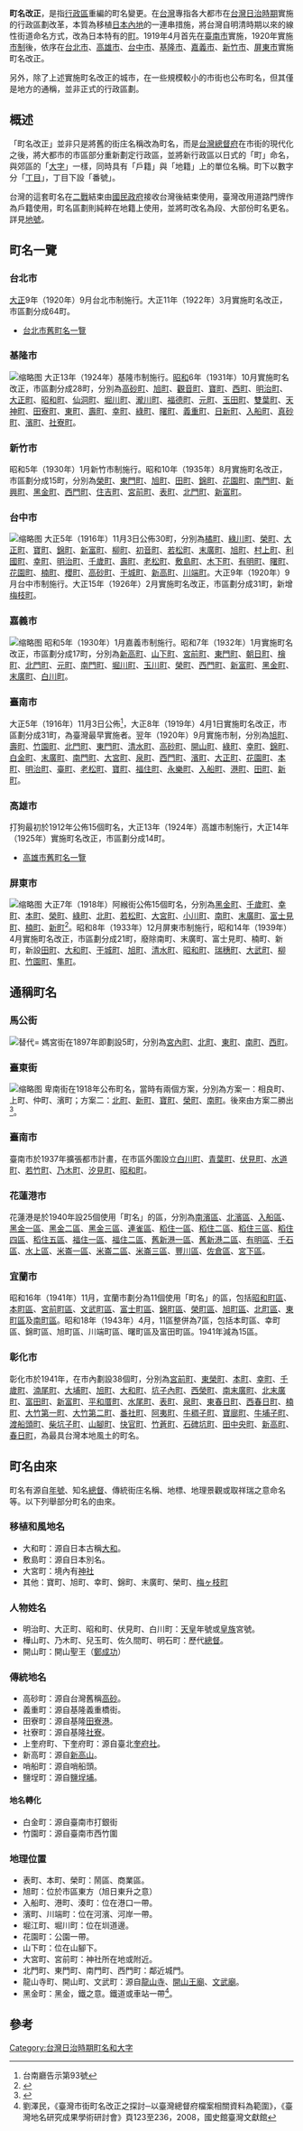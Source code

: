 '''町名改正'''，是指[[行政區|行政區]]重編的町名變更。在[[台灣|台灣]]專指各大都市在[[台灣日治時期|台灣日治時期]]實施的行政區劃改革，本質為移植[[內地_(大日本帝國)|日本內地]]的一連串措施，將台灣自明清時期以來的線性街道命名方式，改為日本特有的[[町_(行政區劃)|町]]。1919年4月首先在[[臺南市_(州轄市)|臺南市]]實施，1920年實施[[台灣市制|市制]]後，依序在[[台北市_(州轄市)|台北市]]、[[高雄市_(州轄市)|高雄市]]、[[臺中市_(州轄市)|台中市]]、[[基隆市_(州轄市)|基隆市]]、[[嘉義市_(州轄市)|嘉義市]]、[[新竹市_(州轄市)|新竹市]]、[[屏東市_(州轄市)|屏東市]]實施町名改正。

另外，除了上述實施町名改正的城市，在一些規模較小的市街也公布町名，但其僅是地方的通稱，並非正式的行政區劃。

==概述==
「町名改正」並非只是將舊的街庄名稱改為町名，而是[[台灣總督府|台灣總督府]]在市街的現代化之後，將大都市的市區部分重新劃定行政區，並將新行政區以日式的「町」命名，與郊區的「[[大字_(行政區劃)|大字]]」一樣，同時具有「戶籍」與「地籍」上的單位名稱。町下以數字分「[[丁目|丁目]]」，丁目下設「番號」。

台灣的這套町名在[[二戰|二戰]]結束由[[國民政府|國民政府]]接收台灣後結束使用，臺灣改用道路門牌作為戶籍使用，町名區劃則純粹在地籍上使用，並將町改名為段、大部份町名更名。詳見[[地號|地號]]。

==町名一覽==
===台北市===
{{see also|臺北市 (州轄市)}}
[[大正|大正]]9年（1920年）9月台北市制施行。大正11年（1922年）3月實施町名改正，市區劃分成64町。

*[[台北市舊町名一覽|台北市舊町名一覽]]

===基隆市===
[[File:Keelung_map_1933.jpg|缩略图]]
{{see also|基隆市 (州轄市)}}
大正13年（1924年）基隆市制施行。[[昭和|昭和]]6年（1931年）10月實施町名改正，市區劃分成28町，分別為[[高砂町_(基隆市)|高砂町]]、[[旭町_(基隆市)|旭町]]、[[觀音町|觀音町]]、[[寶町_(基隆市)|寶町]]、[[西町_(基隆市)|西町]]、[[明治町_(基隆市)|明治町]]、[[大正町_(基隆市)|大正町]]、[[昭和町_(基隆市)|昭和町]]、[[仙洞町|仙洞町]]、[[堀川町|堀川町]]、[[瀧川町|瀧川町]]、[[福德町|福德町]]、[[元町|元町]]、[[玉田町|玉田町]]、[[雙葉町|雙葉町]]、[[天神町|天神町]]、[[田寮町|田寮町]]、[[東町_(基隆市)|東町]]、[[壽町_(基隆市)|壽町]]、[[幸町_(基隆市)|幸町]]、[[綠町_(基隆市)|綠町]]、[[曙町_(基隆市)|曙町]]、[[義重町|義重町]]、[[日新町_(基隆市)|日新町]]、[[入船町_(基隆市)|入船町]]、[[真砂町|真砂町]]、[[濱町_(基隆市)|濱町]]、[[社寮町|社寮町]]。

===新竹市===
{{see also|新竹市 (州轄市)}}
昭和5年（1930年）1月新竹市制施行。昭和10年（1935年）8月實施町名改正，市區劃分成15町，分別為[[榮町_(新竹市)|榮町]]、[[東門町_(新竹市)|東門町]]、[[旭町_(新竹市)|旭町]]、[[田町_(新竹市)|田町]]、[[錦町_(新竹市)|錦町]]、[[花園町_(新竹市)|花園町]]、[[南門町_(新竹市)|南門町]]、[[新興町_(新竹市)|新興町]]、[[黑金町_(新竹市)|黑金町]]、[[西門町_(新竹市)|西門町]]、[[住吉町_(新竹市)|住吉町]]、[[宮前町_(新竹市)|宮前町]]、[[表町_(新竹市)|表町]]、[[北門町_(新竹市)|北門町]]、[[新富町_(新竹市)|新富町]]。

===台中市===
[[File:臺中市通稱町名.jpg|缩略图]]
{{see also|臺中市 (州轄市)}}
大正5年（1916年）11月3日公佈30町，分別為[[橘町_(臺中市)|橘町]]、[[綠川町_(臺中市)|綠川町]]、[[榮町_(臺中市)|榮町]]、[[大正町_(臺中市)|大正町]]、[[寶町_(臺中市)|寶町]]、[[錦町_(臺中市)|錦町]]、[[新富町_(臺中市)|新富町]]、[[柳町_(臺中市)|柳町]]、[[初音町_(臺中市)|初音町]]、[[若松町_(臺中市)|若松町]]、[[末廣町_(臺中市)|末廣町]]、[[旭町_(臺中市)|旭町]]、[[村上町_(臺中市)|村上町]]、[[利國町_(臺中市)|利國町]]、[[幸町_(臺中市)|幸町]]、[[明治町_(臺中市)|明治町]]、[[千歲町_(臺中市)|千歲町]]、[[壽町_(臺中市)|壽町]]、[[老松町_(臺中市)|老松町]]、[[敷島町_(臺中市)|敷島町]]、[[木下町_(臺中市)|木下町]]、[[有明町_(臺中市)|有明町]]、[[曙町_(臺中市)|曙町]]、[[花園町_(臺中市)|花園町]]、[[楠町_(臺中市)|楠町]]、[[櫻町_(臺中市)|櫻町]]、[[高砂町_(臺中市)|高砂町]]、[[干城町_(臺中市)|干城町]]、[[新高町_(臺中市)|新高町]]、[[川端町_(臺中市)|川端町]]。大正9年（1920年）9月台中市制施行。大正15年（1926年）2月實施町名改正，市區劃分成31町，新增[[梅枝町|梅枝町]]。

===嘉義市===
[[File:KagiMap1931.jpg|缩略图]]
{{see also|嘉義市 (州轄市)}}
昭和5年（1930年）1月嘉義市制施行。昭和7年（1932年）1月實施町名改正，市區劃分成17町，分別為[[新高町_(嘉義市)|新高町]]、[[山下町_(嘉義市)|山下町]]、[[宮前町_(嘉義市)|宮前町]]、[[東門町_(嘉義市)|東門町]]、[[朝日町_(嘉義市)|朝日町]]、[[檜町|檜町]]、[[北門町_(嘉義市)|北門町]]、[[元町_(嘉義市)|元町]]、[[南門町_(嘉義市)|南門町]]、[[堀川町|堀川町]]、[[玉川町|玉川町]]、[[榮町_(嘉義市)|榮町]]、[[西門町_(嘉義市)|西門町]]、[[新富町_(嘉義市)|新富町]]、[[黑金町_(嘉義市)|黑金町]]、[[末廣町_(嘉義市)|末廣町]]、[[白川町_(嘉義市)|白川町]]。

===臺南市===
{{see also|臺南市 (堡里)|臺南市 (州轄市)}}
大正5年（1916年）11月3日公佈<ref>台南廳告示第93號</ref>，大正8年（1919年）4月1日實施町名改正，市區劃分成31町，為臺灣最早實施者。翌年（1920年）9月實施市制，分別為[[旭町_(臺南市)|旭町]]、[[壽町_(台南市)|壽町]]、[[竹園町_(臺南市)|竹園町]]、[[北門町_(臺南市)|北門町]]、[[東門町_(臺南市)|東門町]]、[[清水町_(台南市)|清水町]]、[[高砂町_(台南市)|高砂町]]、[[開山町|開山町]]、[[緑町_(台南市)|綠町]]、[[幸町_(台南市)|幸町]]、[[錦町_(台南市)|錦町]]、[[白金町|白金町]]、[[末廣町_(台南市)|末廣町]]、[[南門町_(臺南市)|南門町]]、[[大宮町_(臺南市)|大宮町]]、[[泉町_(台南市)|泉町]]、[[西門町_(臺南市)|西門町]]、[[濱町_(臺南市)|濱町]]、[[大正町_(臺南市)|大正町]]、[[花園町_(台南市)|花園町]]、[[本町_(台南市)|本町]]、[[明治町_(台南市)|明治町]]、[[臺町|臺町]]、[[老松町_(臺南市)|老松町]]、[[寶町_(台南市)|寶町]]、[[福住町_(臺南市)|福住町]]、[[永樂町_(臺南市)|永樂町]]、[[入船町_(臺南市)|入船町]]、[[港町_(臺南市)|港町]]、[[田町_(台南市)|田町]]、[[新町|新町]]。

===高雄市===
{{see also|高雄市 (州轄市)}}
打狗最初於1912年公佈15個町名，大正13年（1924年）高雄市制施行，大正14年（1925年）實施町名改正，市區劃分成14町。

*[[高雄市舊町名一覽|高雄市舊町名一覽]]

===屏東市===
[[File:阿緱街町名區畫.jpg|缩略图]]
{{see also|屏東市 (州轄市)}}
大正7年（1918年）阿緱街公佈15個町名，分別為[[黑金町_(屏東市)|黑金町]]、[[千歲町_(屏東市)|千歲町]]、[[幸町_(屏東市)|幸町]]、[[本町_(屏東市)|本町]]、[[榮町_(屏東市)|榮町]]、[[綠町_(屏東市)|綠町]]、[[北町|北町]]、[[若松町|若松町]]、[[大宮町_(屏東市)|大宮町]]、[[小川町_(屏東市)|小川町]]、[[南町_(屏東市)|南町]]、[[末廣町_(屏東市)|末廣町]]、[[富士見町_(屏東市)|富士見町]]、[[楠町_(屏東市)|楠町]]、[[新町_(屏東市)|新町]]<ref>{{Cite web|title=阿緱街町名命名ノ件|url=http://ds3.th.gov.tw/ds3/app000/list3.php?ID1=00006508012|accessdate=|author=|date=1918|format=|publisher=臺灣總督府公文類纂|language=|archive-date=2019-06-15|archive-url=https://web.archive.org/web/20190615221911/http://ds3.th.gov.tw/ds3/app000/list3.php?ID1=00006508012|dead-url=no}}</ref>。昭和8年（1933年）12月屏東市制施行，昭和14年（1939年）4月實施町名改正，市區劃分成21町，廢除南町、末廣町、富士見町、楠町、新町，新設[[田町_(屏東市)|田町]]、[[大和町_(屏東市)|大和町]]、[[干城町_(屏東市)|干城町]]、[[旭町_(屏東市)|旭町]]、[[清水町_(屏東市)|清水町]]、[[昭和町_(屏東市)|昭和町]]、[[瑞穗町_(屏東市)|瑞穗町]]、[[大武町|大武町]]、[[柳町_(屏東市)|柳町]]、[[竹園町_(屏東市)|竹園町]]、[[隼町_(屏東市)|隼町]]。

== 通稱町名 ==

=== 馬公街 ===
[[File:媽宮街井位置圖.jpg|替代=]]
{{see also|馬公街}}
媽宮街在1897年即劃設5町，分別為[[宮內町_(馬公街)|宮內町]]、[[北町_(馬公街)|北町]]、[[東町_(馬公街)|東町]]、[[南町_(馬公街)|南町]]、[[西町_(馬公街)|西町]]。

=== 臺東街 ===
[[File:卑南市區改正計畫面.jpg|缩略图]]
{{see also|臺東街}}
卑南街在1918年公布町名，當時有兩個方案，分別為方案一：相良町、上町、仲町、濱町；方案二：[[北町_(臺東街)|北町]]、[[新町_(臺東街)|新町]]、[[寶町_(臺東街)|寶町]]、[[榮町_(臺東街)|榮町]]、[[南町_(臺東街)|南町]]。後來由方案二勝出<ref>{{Cite web|title=台東廳卑南市區改正計畫圖|url=http://ds3.th.gov.tw/ds3/app000/list3.php?ID1=00006508014|accessdate=|author=|date=1918|format=|publisher=臺灣總督府公文類纂|language=|archive-date=2019-06-15|archive-url=https://web.archive.org/web/20190615231340/http://ds3.th.gov.tw/ds3/app000/list3.php?ID1=00006508014|dead-url=no}}</ref>。

=== 臺南市 ===
臺南市於1937年擴張都市計畫，在市區外圍設立[[白川町_(台南市)|白川町]]、[[青葉町|青葉町]]、[[伏見町|伏見町]]、[[水道町_(台南市)|水道町]]、[[若竹町_(台南市)|若竹町]]、[[乃木町_(台南市)|乃木町]]、[[汐見町|汐見町]]、[[昭和町_(台南市)|昭和町]]。

=== 花蓮港市 ===
{{see also|花蓮港市}}
花蓮港是於1940年設25個使用「町名」的區，分別為[[南濱區|南濱區]]、[[北濱區|北濱區]]、[[入船區|入船區]]、[[黑金一區|黑金一區]]、[[黑金二區|黑金二區]]、[[黑金三區|黑金三區]]、[[連雀區|連雀區]]、[[稻住一區|稻住一區]]、[[稻住二區|稻住二區]]、[[稻住三區|稻住三區]]、[[稻住四區|稻住四區]]、[[稻住五區|稻住五區]]、[[福住一區|福住一區]]、[[福住二區|福住二區]]、[[舊新港一區|舊新港一區]]、[[舊新港二區|舊新港二區]]、[[有明區|有明區]]、[[千石區|千石區]]、[[水上區|水上區]]、[[米崙一區|米崙一區]]、[[米崙二區|米崙二區]]、[[米崙三區|米崙三區]]、[[豐川區|豐川區]]、[[佐倉區|佐倉區]]、[[宮下區|宮下區]]。

=== 宜蘭市 ===
{{see also|宜蘭市 (州轄市)}}昭和16年（1941年）11月，宜蘭市劃分為11個使用「町名」的區，包括[[昭和町_(宜蘭市)|昭和町區]]、[[本町_(宜蘭市)|本町區]]、[[宮前町_(宜蘭市)|宮前町區]]、[[文武町_(宜蘭市)|文武町區]]、[[富士町_(宜蘭市)|富士町區]]、[[錦町_(宜蘭市)|錦町區]]、[[榮町_(宜蘭市)|榮町區]]、[[旭町_(宜蘭市)|旭町區]]、[[北町|北町區]]、[[東町|東町區]]及[[南町|南町區]]。昭和18年（1943年）4月，11區整併為7區，包括本町區、幸町區、錦町區、旭町區、川端町區、曙町區及富田町區。1941年減為15區。

=== 彰化市 ===
{{see also|彰化市 (州轄市)}}彰化市於1941年，在市內劃設38個町，分別為[[宮前町_(彰化市)|宮前町]]、[[東榮町_(彰化市)|東榮町]]、[[本町_(彰化市)|本町]]、[[幸町_(彰化市)|幸町]]、[[千歲町_(彰化市)|千歲町]]、[[湳尾町|湳尾町]]、[[大埔町|大埔町]]、[[旭町_(彰化市)|旭町]]、[[大和町_(彰化市)|大和町]]、[[坑子內町|坑子內町]]、[[西榮町|西榮町]]、[[南末廣町|南末廣町]]、[[北末廣町|北末廣町]]、[[富田町_(彰化市)|富田町]]、[[新富町_(彰化市)|新富町]]、[[平和厝町|平和厝町]]、[[水尾町|水尾町]]、[[表町_(彰化市)|表町]]、[[泉町_(彰化市)|泉町]]、[[東春日町|東春日町]]、[[西春日町|西春日町]]、[[楠町_(彰化市)|楠町]]、[[大竹第一町|大竹第一町]]、[[大竹第二町|大竹第二町]]、[[番社町|番社町]]、[[阿夷町|阿夷町]]、[[牛稠子町|牛稠子町]]、[[寶廍町|寶廍町]]、[[牛埔子町|牛埔子町]]、[[渡船頭町|渡船頭町]]、[[柴坑子町|柴坑子町]]、[[山腳町|山腳町]]、[[快官町|快官町]]、[[竹蒼町|竹蒼町]]、[[石碑坑町|石碑坑町]]、[[田中央町|田中央町]]、[[新高町_(彰化市)|新高町]]、[[春日町_(彰化市)|春日町]]，為最具台灣本地風土的町名。

==町名由來==
町名有源自[[年號|年號]]、知名[[總督|總督]]、傳統街庄名稱、地標、地理景觀或取祥瑞之意命名等。以下列舉部分町名的由來。

===移植和風地名===
*大和町：源自日本古稱[[大和|大和]]。
*敷島町：源自日本別名{{link-jp|敷島|敷島}}。
*大宮町：境內有[[神社|神社]]
*其他：寶町、旭町、幸町、錦町、末廣町、榮町、[[梅枝町|梅ヶ枝町]]

===人物姓名===
*明治町、大正町、昭和町、伏見町、白川町：[[天皇|天皇]]年號或[[皇族|皇族]]宮號。
*樺山町、乃木町、兒玉町、佐久間町、明石町：歷代[[總督|總督]]。
*開山町：開山聖王（[[鄭成功|鄭成功]]）

===傳統地名===
*高砂町：源自台灣舊稱[[高砂_(臺灣古名)|高砂]]。
*義重町：源自基隆義重橋街。
*田寮町：源自基隆[[田寮港|田寮港]]。
*社寮町：源自基隆[[社寮|社寮]]。
*上奎府町、下奎府町：源自臺北[[奎府社|奎府社]]。
*新高町：源自[[新高山|新高山]]。
*哨船町：源自哨船頭。
*鹽埕町：源自[[鹽埕埔|鹽埕埔]]。

====地名轉化====
*白金町：源自臺南市打銀街
*竹園町：源自臺南市西竹圍

===地理位置===
*表町、本町、榮町：鬧區、商業區。
*旭町：位於市區東方（旭日東升之意）
*入船町、港町、湊町：位在港口一帶。
*濱町、川端町：位在河濱、河岸一帶。
*堀江町、堀川町：位在圳道邊。
*花園町：公園一帶。
*山下町：位在山腳下。
*大宮町、宮前町：神社所在地或附近。
*北門町、東門町、南門町、西門町：鄰近城門。
*龍山寺町、開山町、文武町：源自[[艋舺龍山寺|龍山寺]]、[[延平郡王祠|開山王廟]]、[[文武廟|文武廟]]。
*黑金町：黑金，鐵之意。鐵道或車站一帶<ref>劉澤民，《臺灣市街町名改正之探討─以臺灣總督府檔案相關資料為範圍》，《臺灣地名研究成果學術研討會》頁123至236，2008，國史館臺灣文獻館</ref>。

==參考==
<references />
[[Category:台灣日治時期町名和大字|Category:台灣日治時期町名和大字]]